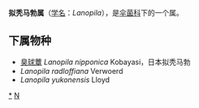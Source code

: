 {{Unreferenced|time=2021-03-31T15:52:50+00:00}}
{{Automatic Taxobox
| taxon = Lanopila
| authority = 
}}

'''拟秃马勃属'''（[[学名|学名]]：''Lanopila''），是[[伞菌科|伞菌科]]下的一个属。

==下属物种==
* [[臭球蕈|臭球蕈]] ''Lanopila nipponica'' Kobayasi，日本拟秃马勃
* ''Lanopila radloffiana'' Verwoerd
* ''Lanopila yukonensis'' Lloyd

{{taxonbar}}
[[Category:_拟秃马勃属|*]]
[[Category:蘑菇科|N]]